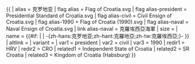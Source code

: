 {{ {{{1<noinclude>|country showdata</noinclude>}}}
| alias = 克罗地亚
| flag alias = Flag of Croatia.svg
| flag alias-president = Presidential Standard of Croatia.svg
| flag alias-civil = Civil Ensign of Croatia.svg
| flag alias-1990 = Flag of Croatia (1990).svg
| flag alias-naval = Naval Ensign of Croatia.svg
| link alias-naval = 克羅埃西亞海軍
| size = {{{size|}}}
| name = {{#if: {{{name|}}} | {{{name|}}} | -{zh-hans:克罗地亚;zh-hant:克羅地亞;zh-tw:克羅埃西亞;}- }}
| altlink = {{{altlink|}}}
| variant = {{{variant|}}}
<noinclude>
| var1 = president
| var2 = civil
| var3 = 1990
| redir1 = HRV
| redir2 = CRO
| related1 = Independent State of Croatia
| related2 = SR Croatia
| related3 = Kingdom of Croatia (Habsburg)
</noinclude>
}}